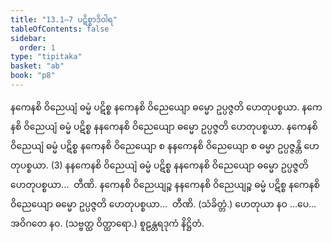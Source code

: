 ```yaml
---
title: "13.1–7 ပဋိစ္စာဒိဝါရ"
tableOfContents: false
sidebar:
  order: 1
type: "tipitaka"
basket: "ab"
book: "p8"
---
```



<DynamicBreadcrumb />

<Division number="27" book="p8" e="ch" v="40" p="80">

<Paragraph number="70" book="p8">
နကေနစိ ဝိညေယျံ ဓမ္မံ ပဋိစ္စ နကေနစိ ဝိညေယျော ဓမ္မော ဥပ္ပဇ္ဇတိ ဟေတုပစ္စယာ. နကေနစိ ဝိညေယျံ ဓမ္မံ ပဋိစ္စ နနကေနစိ ဝိညေယျော ဓမ္မော ဥပ္ပဇ္ဇတိ ဟေတုပစ္စယာ. နကေနစိ ဝိညေယျံ ဓမ္မံ ပဋိစ္စ နကေနစိ ဝိညေယျော စ နနကေနစိ ဝိညေယျော စ ဓမ္မာ ဥပ္ပဇ္ဇန္တိ ဟေတုပစ္စယာ. (3)
</Paragraph>

<Paragraph number="71" book="p8">
နနကေနစိ ဝိညေယျံ ဓမ္မံ ပဋိစ္စ နနကေနစိ ဝိညေယျော ဓမ္မော ဥပ္ပဇ္ဇတိ ဟေတုပစ္စယာ…  တီဏိ.
</Paragraph>

<Paragraph number="72" book="p8">
နကေနစိ ဝိညေယျဉ္စ နနကေနစိ ဝိညေယျဉ္စ ဓမ္မံ ပဋိစ္စ နကေနစိ ဝိညေယျော ဓမ္မော ဥပ္ပဇ္ဇတိ ဟေတုပစ္စယာ…  တီဏိ. (သံခိတ္တံ.)
</Paragraph>

<Paragraph number="73" book="p8">
ဟေတုယာ နဝ …ပေ…  အဝိဂတေ နဝ. (သဗ္ဗတ္ထ ဝိတ္ထာရော.)

</Paragraph>
</Division>

<Paragraph number="74" type="center" book="p8">
စူဠန္တရဒုကံ နိဋ္ဌိတံ.
</Paragraph>